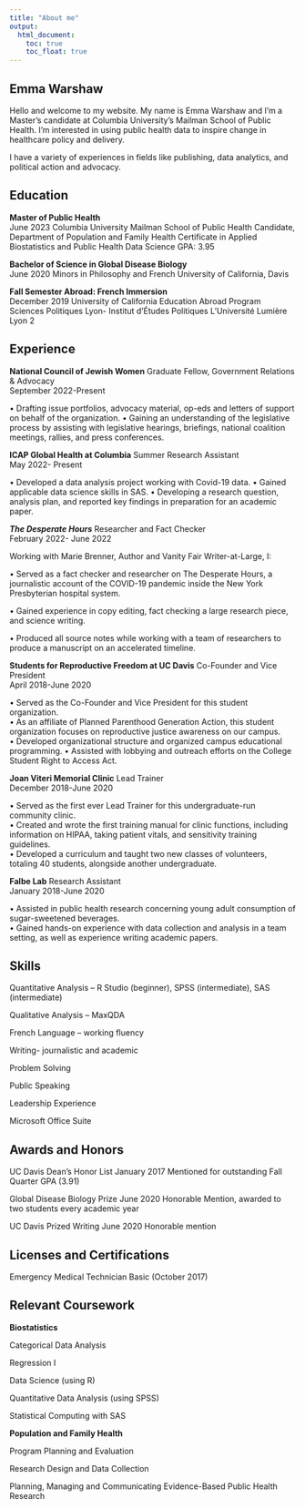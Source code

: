 ```yaml
---
title: "About me"
output: 
  html_document:
    toc: true
    toc_float: true
---
```


## Emma Warshaw

Hello and welcome to my website.  My name is Emma Warshaw and I'm a Master's candidate at Columbia University's Mailman School of Public Health.  I'm interested in using public health data to inspire change in healthcare policy and delivery. 

I have a variety of experiences in fields like publishing, data analytics, and political action and advocacy.  

## Education 

**Master of Public Health** 							
June 2023
Columbia University Mailman School of Public Health
Candidate, Department of Population and Family Health
Certificate in Applied Biostatistics and Public Health Data Science
GPA: 3.95

**Bachelor of Science in Global Disease Biology** 				
June 2020
Minors in Philosophy and French
University of California, Davis

**Fall Semester Abroad: French Immersion**					
December 2019
University of California Education Abroad Program			
Sciences Politiques Lyon- Institut d’Études Politiques
L’Université Lumière Lyon 2


## Experience 

**National Council of Jewish Women**        Graduate Fellow, Government Relations & Advocacy        	    
September 2022-Present

•	Drafting issue portfolios, advocacy material, op-eds and letters of support on behalf of the organization. 
•	Gaining an understanding of the legislative process by assisting with legislative hearings, briefings, national coalition meetings, rallies, and press conferences.   


**ICAP Global Health at Columbia**        Summer Research Assistant 					
May 2022- Present 

•	Developed a data analysis project working with Covid-19 data. 
•	Gained applicable data science skills in SAS. 
•	Developing a research question, analysis plan, and reported key findings in preparation for an academic paper. 

***The Desperate Hours***       Researcher and Fact Checker					
February 2022- June 2022

Working with Marie Brenner, Author and Vanity Fair Writer-at-Large, I:

•	Served as a fact checker and researcher on The Desperate Hours, a journalistic account of the COVID-19 pandemic inside the New York Presbyterian hospital system.

•	Gained experience in copy editing, fact checking a large research piece, and science writing. 

•	Produced all source notes while working with a team of researchers to produce a manuscript on an accelerated timeline. 


**Students for Reproductive Freedom at UC Davis**       Co-Founder and Vice President 					
April 2018-June 2020 

•	Served as the Co-Founder and Vice President for this student organization.  
•	As an affiliate of Planned Parenthood Generation Action, this student organization focuses on reproductive justice awareness on our campus.  
•	Developed organizational structure and organized campus educational programming. 
•	Assisted with lobbying and outreach efforts on the College Student Right to Access Act.  


**Joan Viteri Memorial Clinic**       Lead Trainer								
December 2018-June 2020 

•	Served as the first ever Lead Trainer for this undergraduate-run community clinic.  
•	Created and wrote the first training manual for clinic functions, including information on HIPAA, taking patient vitals, and sensitivity training guidelines.  
•	Developed a curriculum and taught two new classes of volunteers, totaling 40 students, alongside another undergraduate. 


**Falbe Lab**       Research Assistant 							
January 2018-June 2020

•	Assisted in public health research concerning young adult consumption of sugar-sweetened beverages.  
•	Gained hands-on experience with data collection and analysis in a team setting, as well as experience writing academic papers.

## Skills

Quantitative Analysis – R Studio (beginner), SPSS (intermediate), SAS (intermediate) 

Qualitative Analysis – MaxQDA 

French Language – working fluency 

Writing- journalistic and academic 

Problem Solving 

Public Speaking 

Leadership Experience

Microsoft Office Suite

## Awards and Honors

UC Davis Dean’s Honor List 							January 2017
Mentioned for outstanding Fall Quarter GPA (3.91)

Global Disease Biology Prize 							June 2020
Honorable Mention, awarded to two students every academic year

UC Davis Prized Writing								June 2020
Honorable mention 

## Licenses and Certifications 

Emergency Medical Technician Basic (October 2017) 

## Relevant Coursework

**Biostatistics**

Categorical Data Analysis

Regression I

Data Science (using R)

Quantitative Data Analysis (using SPSS)

Statistical Computing with SAS


**Population and Family Health**

Program Planning and Evaluation

Research Design and Data Collection 

Planning, Managing and Communicating Evidence-Based Public Health Research

